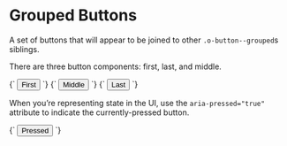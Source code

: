 
<Meta title="Objects/Button--grouped" />

# Grouped Buttons

A set of buttons that will appear to be joined to other `.o-button--grouped`s siblings.

There are three button components: first, last, and middle.

<Canvas>
  <Story name="Button--grouped__first">
    {`
      <button type="button" class="o-button o-button--grouped o-button--grouped__first">
        First
      </button>
    `}
  </Story>
  <Story name="Button--grouped">
    {`
      <button type="button" class="o-button o-button--grouped">
        Middle
      </button>
    `}
  </Story>
  <Story name="Button--grouped__last">
    {`
      <button type="button" class="o-button o-button--grouped o-button--grouped__last">
        Last
      </button>
    `}
  </Story>
</Canvas>

When you’re representing state in the UI, use the `aria-pressed="true"` attribute to indicate the currently-pressed button.

<Canvas>
  <Story name="Button--grouped [aria-pressed]">
    {`
      <button type="button" class="o-button o-button--grouped u-h6" aria-pressed="true">
        Pressed
      </button>
    `}
  </Story>
</Canvas>
